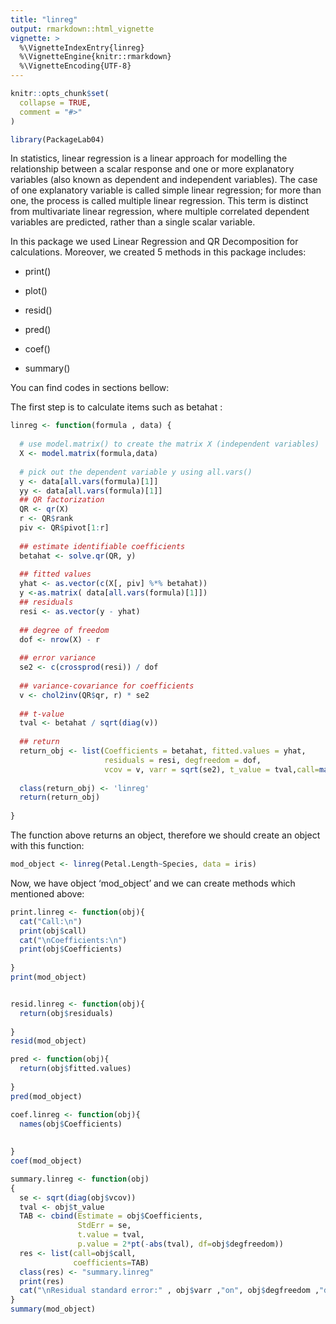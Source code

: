 ```yaml
---
title: "linreg"
output: rmarkdown::html_vignette
vignette: >
  %\VignetteIndexEntry{linreg}
  %\VignetteEngine{knitr::rmarkdown}
  %\VignetteEncoding{UTF-8}
---
```


```r
knitr::opts_chunk$set(
  collapse = TRUE,
  comment = "#>"
)
```

```r
library(PackageLab04)
```


In statistics, linear regression is a linear approach for modelling the
relationship between a scalar response and one or more explanatory
variables (also known as dependent and independent variables). The case
of one explanatory variable is called simple linear regression; for more
than one, the process is called multiple linear regression. This term is
distinct from multivariate linear regression, where multiple correlated
dependent variables are predicted, rather than a single scalar variable.

In this package we used Linear Regression and QR Decomposition for
calculations. Moreover, we created 5 methods in this package includes:

-   print()

-   plot()

-   resid()

-   pred()

-   coef()

-   summary()

You can find codes in sections bellow:

The first step is to calculate items such as betahat :

```r

linreg <- function(formula , data) {
  
  # use model.matrix() to create the matrix X (independent variables)
  X <- model.matrix(formula,data)
  
  # pick out the dependent variable y using all.vars()
  y <- data[all.vars(formula)[1]]
  yy <- data[all.vars(formula)[1]]
  ## QR factorization
  QR <- qr(X)
  r <- QR$rank
  piv <- QR$pivot[1:r]
  
  ## estimate identifiable coefficients
  betahat <- solve.qr(QR, y)
  
  ## fitted values
  yhat <- as.vector(c(X[, piv] %*% betahat))
  y <-as.matrix( data[all.vars(formula)[1]])
  ## residuals
  resi <- as.vector(y - yhat)
  
  ## degree of freedom
  dof <- nrow(X) - r
  
  ## error variance
  se2 <- c(crossprod(resi)) / dof
  
  ## variance-covariance for coefficients
  v <- chol2inv(QR$qr, r) * se2
  
  ## t-value
  tval <- betahat / sqrt(diag(v))
  
  ## return
  return_obj <- list(Coefficients = betahat, fitted.values = yhat,
                     residuals = resi, degfreedom = dof,
                     vcov = v, varr = sqrt(se2), t_value = tval,call=match.call(), Y = yy)
  
  class(return_obj) <- 'linreg'
  return(return_obj)
  
}

```


The function above returns an object, therefore we should create an
object with this function:

```r

mod_object <- linreg(Petal.Length~Species, data = iris)

```


Now, we have object 'mod_object' and we can create methods which
mentioned above:

```r

print.linreg <- function(obj){
  cat("Call:\n")
  print(obj$call)
  cat("\nCoefficients:\n")
  print(obj$Coefficients)
  
}
print(mod_object)

```


```r

```


```r

resid.linreg <- function(obj){
  return(obj$residuals)
  
}
resid(mod_object)

```


```r

pred <- function(obj){
  return(obj$fitted.values)
  
}
pred(mod_object)

```


```r

coef.linreg <- function(obj){
  names(obj$Coefficients)
  
  
}
coef(mod_object)

```


```r

summary.linreg <- function(obj)
{
  se <- sqrt(diag(obj$vcov))
  tval <- obj$t_value
  TAB <- cbind(Estimate = obj$Coefficients,
               StdErr = se,
               t.value = tval,
               p.value = 2*pt(-abs(tval), df=obj$degfreedom))
  res <- list(call=obj$call,
              coefficients=TAB)
  class(res) <- "summary.linreg"
  print(res)
  cat("\nResidual standard error:" , obj$varr ,"on", obj$degfreedom ,"degrees of freedom")
}
summary(mod_object)

```